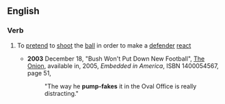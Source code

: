 ==English==
===Verb===
{{en-verb|pump-fak|ing|inf=to [[pump]]-[[fake]]}}
#{{hoops}} To [[pretend]] to [[shoot]] the [[ball]] in order to make a [[defender]] [[react]]
#*'''2003''' December 18, "Bush Won't Put Down New Football", [[w:The Onion|The Onion]], available in, 2005, ''Embedded in America'', ISBN 1400054567, page 51,
#*:"The way he '''pump-fakes''' it in the Oval Office is really distracting."
